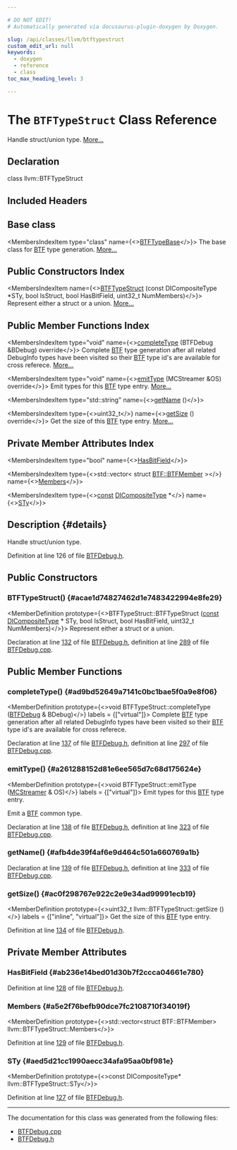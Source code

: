 ```yaml
---

# DO NOT EDIT!
# Automatically generated via docusaurus-plugin-doxygen by Doxygen.

slug: /api/classes/llvm/btftypestruct
custom_edit_url: null
keywords:
  - doxygen
  - reference
  - class
toc_max_heading_level: 3

---
```





# The `BTFTypeStruct` Class Reference

<DoxygenPage pluginConfig={pluginConfig}>

Handle struct/union type. <a href="#details">More...</a>

## Declaration

<CodeBlock>class llvm::BTFTypeStruct</CodeBlock>

## Included Headers

<IncludesList>
<IncludesListItem
  filePath="Target/BPF/BTFDebug.h"
  permalink="/docs/api/files/lib/lib/target/lib/target/bpf/btfdebug-h"
  isLocal="true" />
</IncludesList>

## Base class

<MembersIndex>

<MembersIndexItem
  type="class"
  name={<><a href="/docs/api/classes/llvm/btftypebase">BTFTypeBase</a></>}>
The base class for <a href="/docs/api/namespaces/llvm/btf">BTF</a> type generation. <a href="/docs/api/classes/llvm/btftypebase/#details">More...</a>
</MembersIndexItem>

</MembersIndex>

## Public Constructors Index

<MembersIndex>

<MembersIndexItem
  name={<><a href="#acae1d74827462d1e7483422994e8fe29">BTFTypeStruct</a> (const DICompositeType &#42;STy, bool IsStruct, bool HasBitField, uint32&#95;t NumMembers)</>}>
Represent either a struct or a union. <a href="#acae1d74827462d1e7483422994e8fe29">More...</a>
</MembersIndexItem>

</MembersIndex>

## Public Member Functions Index

<MembersIndex>

<MembersIndexItem
  type="void"
  name={<><a href="#ad9bd52649a7141c0bc1bae5f0a9e8f06">completeType</a> (BTFDebug &amp;BDebug) override</>}>
Complete <a href="/docs/api/namespaces/llvm/btf">BTF</a> type generation after all related DebugInfo types have been visited so their <a href="/docs/api/namespaces/llvm/btf">BTF</a> type id&#39;s are available for cross referece. <a href="#ad9bd52649a7141c0bc1bae5f0a9e8f06">More...</a>
</MembersIndexItem>

<MembersIndexItem
  type="void"
  name={<><a href="#a261288152d81e6ee565d7c68d175624e">emitType</a> (MCStreamer &amp;OS) override</>}>
Emit types for this <a href="/docs/api/namespaces/llvm/btf">BTF</a> type entry. <a href="#a261288152d81e6ee565d7c68d175624e">More...</a>
</MembersIndexItem>

<MembersIndexItem
  type="std::string"
  name={<><a href="#afb4de39f4af6e9d464c501a660769a1b">getName</a> ()</>}>
</MembersIndexItem>

<MembersIndexItem
  type={<>uint32&#95;t</>}
  name={<><a href="#ac0f298767e922c2e9e34ad99991ecb19">getSize</a> () override</>}>
Get the size of this <a href="/docs/api/namespaces/llvm/btf">BTF</a> type entry. <a href="#ac0f298767e922c2e9e34ad99991ecb19">More...</a>
</MembersIndexItem>

</MembersIndex>

## Private Member Attributes Index

<MembersIndex>

<MembersIndexItem
  type="bool"
  name={<><a href="#ab236e14bed01d30b7f2ccca04661e780">HasBitField</a></>}>
</MembersIndexItem>

<MembersIndexItem
  type={<>std::vector&lt; struct <a href="/docs/api/structs/llvm/btf/btfmember">BTF::BTFMember</a> &gt;</>}
  name={<><a href="#a5e2f76befb90dce7fc2108710f34019f">Members</a></>}>
</MembersIndexItem>

<MembersIndexItem
  type={<><a href="/docs/api/files/lib/lib/target/lib/target/aarch64/aarch64promoteconstant-cpp/#a90f8350fecae261c25be85d38b451bff">const</a> <a href="/docs/api/classes/llvm/dicompositetype">DICompositeType</a> &#42;</>}
  name={<><a href="#aed5d21cc1990aecc34afa95aa0bf981e">STy</a></>}>
</MembersIndexItem>

</MembersIndex>

## Description {#details}

Handle struct/union type.

Definition at line 126 of file <a href="/docs/api/files/lib/lib/target/lib/target/bpf/btfdebug-h">BTFDebug.h</a>.

<SectionDefinition>

## Public Constructors

### BTFTypeStruct() {#acae1d74827462d1e7483422994e8fe29}

<MemberDefinition
  prototype={<>BTFTypeStruct::BTFTypeStruct (<a href="/docs/api/files/lib/lib/target/lib/target/aarch64/aarch64promoteconstant-cpp/#a90f8350fecae261c25be85d38b451bff">const</a> <a href="/docs/api/classes/llvm/dicompositetype">DICompositeType</a> &#42; STy, bool IsStruct, bool HasBitField, uint32&#95;t NumMembers)</>}>
Represent either a struct or a union.

Declaration at line <a href="/docs/api/files/lib/lib/target/lib/target/bpf/btfdebug-h/#l00132">132</a> of file <a href="/docs/api/files/lib/lib/target/lib/target/bpf/btfdebug-h">BTFDebug.h</a>, definition at line <a href="/docs/api/files/lib/lib/target/lib/target/bpf/btfdebug-cpp/#l00289">289</a> of file <a href="/docs/api/files/lib/lib/target/lib/target/bpf/btfdebug-cpp">BTFDebug.cpp</a>.
</MemberDefinition>

</SectionDefinition>

<SectionDefinition>

## Public Member Functions

### completeType() {#ad9bd52649a7141c0bc1bae5f0a9e8f06}

<MemberDefinition
  prototype={<>void BTFTypeStruct::completeType (<a href="/docs/api/classes/llvm/btfdebug">BTFDebug</a> &amp; BDebug)</>}
  labels = {["virtual"]}>
Complete <a href="/docs/api/namespaces/llvm/btf">BTF</a> type generation after all related DebugInfo types have been visited so their <a href="/docs/api/namespaces/llvm/btf">BTF</a> type id&#39;s are available for cross referece.

Declaration at line <a href="/docs/api/files/lib/lib/target/lib/target/bpf/btfdebug-h/#l00137">137</a> of file <a href="/docs/api/files/lib/lib/target/lib/target/bpf/btfdebug-h">BTFDebug.h</a>, definition at line <a href="/docs/api/files/lib/lib/target/lib/target/bpf/btfdebug-cpp/#l00297">297</a> of file <a href="/docs/api/files/lib/lib/target/lib/target/bpf/btfdebug-cpp">BTFDebug.cpp</a>.
</MemberDefinition>

### emitType() {#a261288152d81e6ee565d7c68d175624e}

<MemberDefinition
  prototype={<>void BTFTypeStruct::emitType (<a href="/docs/api/classes/llvm/mcstreamer">MCStreamer</a> &amp; OS)</>}
  labels = {["virtual"]}>
Emit types for this <a href="/docs/api/namespaces/llvm/btf">BTF</a> type entry.

Emit a <a href="/docs/api/namespaces/llvm/btf">BTF</a> common type.

Declaration at line <a href="/docs/api/files/lib/lib/target/lib/target/bpf/btfdebug-h/#l00138">138</a> of file <a href="/docs/api/files/lib/lib/target/lib/target/bpf/btfdebug-h">BTFDebug.h</a>, definition at line <a href="/docs/api/files/lib/lib/target/lib/target/bpf/btfdebug-cpp/#l00323">323</a> of file <a href="/docs/api/files/lib/lib/target/lib/target/bpf/btfdebug-cpp">BTFDebug.cpp</a>.
</MemberDefinition>

### getName() {#afb4de39f4af6e9d464c501a660769a1b}

<MemberDefinition
  prototype="std::string BTFTypeStruct::getName ()">

Declaration at line <a href="/docs/api/files/lib/lib/target/lib/target/bpf/btfdebug-h/#l00139">139</a> of file <a href="/docs/api/files/lib/lib/target/lib/target/bpf/btfdebug-h">BTFDebug.h</a>, definition at line <a href="/docs/api/files/lib/lib/target/lib/target/bpf/btfdebug-cpp/#l00333">333</a> of file <a href="/docs/api/files/lib/lib/target/lib/target/bpf/btfdebug-cpp">BTFDebug.cpp</a>.
</MemberDefinition>

### getSize() {#ac0f298767e922c2e9e34ad99991ecb19}

<MemberDefinition
  prototype={<>uint32&#95;t llvm::BTFTypeStruct::getSize ()</>}
  labels = {["inline", "virtual"]}>
Get the size of this <a href="/docs/api/namespaces/llvm/btf">BTF</a> type entry.

Definition at line <a href="/docs/api/files/lib/lib/target/lib/target/bpf/btfdebug-h/#l00134">134</a> of file <a href="/docs/api/files/lib/lib/target/lib/target/bpf/btfdebug-h">BTFDebug.h</a>.
</MemberDefinition>

</SectionDefinition>

<SectionDefinition>

## Private Member Attributes

### HasBitField {#ab236e14bed01d30b7f2ccca04661e780}

<MemberDefinition
  prototype="bool llvm::BTFTypeStruct::HasBitField">

Definition at line <a href="/docs/api/files/lib/lib/target/lib/target/bpf/btfdebug-h/#l00128">128</a> of file <a href="/docs/api/files/lib/lib/target/lib/target/bpf/btfdebug-h">BTFDebug.h</a>.
</MemberDefinition>

### Members {#a5e2f76befb90dce7fc2108710f34019f}

<MemberDefinition
  prototype={<>std::vector&lt;struct BTF::BTFMember&gt; llvm::BTFTypeStruct::Members</>}>

Definition at line <a href="/docs/api/files/lib/lib/target/lib/target/bpf/btfdebug-h/#l00129">129</a> of file <a href="/docs/api/files/lib/lib/target/lib/target/bpf/btfdebug-h">BTFDebug.h</a>.
</MemberDefinition>

### STy {#aed5d21cc1990aecc34afa95aa0bf981e}

<MemberDefinition
  prototype={<>const DICompositeType&#42; llvm::BTFTypeStruct::STy</>}>

Definition at line <a href="/docs/api/files/lib/lib/target/lib/target/bpf/btfdebug-h/#l00127">127</a> of file <a href="/docs/api/files/lib/lib/target/lib/target/bpf/btfdebug-h">BTFDebug.h</a>.
</MemberDefinition>

</SectionDefinition>

<hr/>

The documentation for this class was generated from the following files:

<ul>
<li><a href="/docs/api/files/lib/lib/target/lib/target/bpf/btfdebug-cpp">BTFDebug.cpp</a></li>
<li><a href="/docs/api/files/lib/lib/target/lib/target/bpf/btfdebug-h">BTFDebug.h</a></li>
</ul>

</DoxygenPage>

